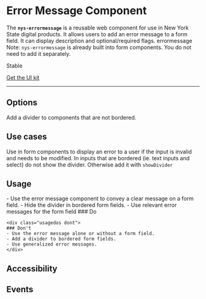 
<Meta of={NysErrorMessageStories} title="Components/Select/Documentation" />


# Error Message **Component**
The **`nys-errormessage`** is a reusable web component for use in New York State digital products. It allows users to add an error message to a form field. It can display description and optional/required flags.
errormessage
Note: `nys-errormessage` is already built into form components. You do not need to add it separately.

<p class="pill stable">Stable</p>

<p class="pill uikit"><a href="#">Get the UI kit</a></p>

***

<Canvas of={NysErrorMessageStories.Basic} />

<Controls />

## Options
Add a divider to components that are not bordered.
<Canvas of={NysErrorMessageStories.Divider} />

## Use cases    
Use in form components to display an error to a user if the input is invalid and needs to be modified.
In inputs that are bordered (ie. text inputs and select) do not show the divider. Otherwise add it with `showDivider`

## Usage

<div class="usage-wrapper">
    <div class="usagedos do">
    - Use the error message component to convey a clear message on a form field.
    - Hide the divider in bordered form fields.
    - Use relevant error messages for the form field
    ### Do
    </div>

    <div class="usagedos dont">
    ### Don't
    - Use the error message alone or without a form field.
    - Add a divider to bordered form fields.
    - Use generalized error messages.
    </div>
</div>

## Accessibility

## Events
